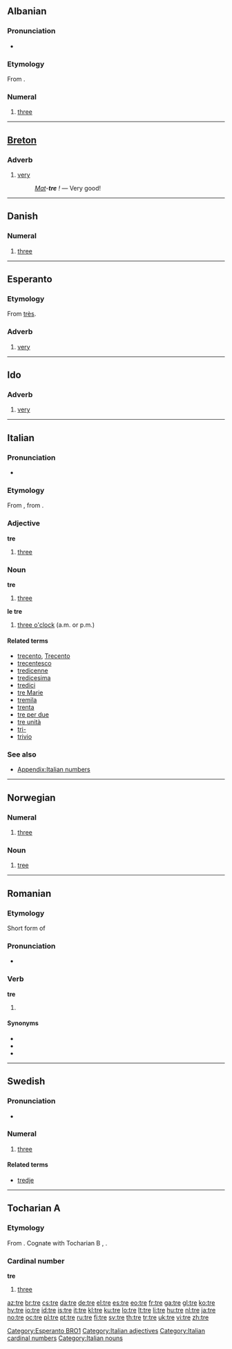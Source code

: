 {{also|tré|tree}}
==Albanian==

===Pronunciation===
* {{IPA|/tɾɛ/|lang=sq}}

===Etymology===
From {{proto|Indo-European|tréyes|lang=sq}}.

===Numeral===
{{infl|sq|numeral|g=m}}

# {{cardinal|lang=sq}} [[three]]

----

==[[Breton]]==

===Adverb===
{{infl|br|adverb}}

# [[very]]
#: ''[[mat#Breton|Mat]]-'''tre''' !'' — Very good!

----

==Danish==

===Numeral===
{{infl|da|numeral}}

# {{cardinal|lang=da}} [[three]]

----

==Esperanto==

===Etymology===
From {{etyl|fr|es}} [[très]].

===Adverb===
{{infl|eo|adverb}}

# [[very]]

[[Category:Esperanto BRO1]]

----

==Ido==

===Adverb===
{{infl|io|adverb}}

# [[very]]

----

==Italian==

===Pronunciation===
* {{IPA|[tre]|lang=it}}

===Etymology===
From {{etyl|la|it}} {{term|tres|trēs|lang=la}}, from {{proto|Indo-European|tréyes|lang=it}}.

{{cardinalbox|it|2|3|4|due|quattro|ord=terzo}}

===Adjective===
'''tre''' {{m|f|inv}}

# [[three]]

===Noun===
'''tre''' {{m|inv}}

# [[three]]

'''le tre''' {{f|plural}}

# [[three o'clock]] (a.m. or p.m.)

====Related terms====
* [[trecento]], [[Trecento]]
* [[trecentesco]]
* [[tredicenne]]
* [[tredicesima]]
* [[tredici]]
* [[tre Marie]]
* [[tremila]]
* [[trenta]]
* [[tre per due]]
* [[tre unità]]
* [[tri-]]
* [[trivio]]

===See also===
* [[Appendix:Italian numbers]]

[[Category:Italian adjectives]]
[[Category:Italian cardinal numbers]]
[[Category:Italian nouns]]

----

==Norwegian==

===Numeral===
{{infl|no|numeral}}

# {{cardinal|lang=no}} [[three]]

===Noun===
{{no-noun-irreg|n|treet|trær|trærne}}

# [[tree]]

----

==Romanian==

===Etymology===
Short form of {{term|lang=ro|trebuie}}

===Pronunciation===
* {{IPA|[tre]|lang=ro}}

===Verb===
'''tre'''

# {{informal|lang=ro}} {{ro-form-verb|3s|pres|trebui}}

====Synonyms====
* {{l|ro|trebe}}
* {{l|ro|trebie}}
* {{l|ro|trebuie}}

----

==Swedish==

===Pronunciation===
* {{audio|Sv-tre.ogg|audio}}

===Numeral===
{{infl|sv|numeral}}

# {{cardinal|lang=sv}} [[three]]

====Related terms====
* [[tredje]]

----

==Tocharian A==

===Etymology===
From {{proto|Indo-European|tréyes|lang=fr|lang=xto}}. Cognate with Tocharian B {{term|trey|lang=txb}}, {{term|trai|lang=txb}}.

===Cardinal number===
'''tre'''

# {{cardinal|lang=xto}} [[three]]

[[az:tre]]
[[br:tre]]
[[cs:tre]]
[[da:tre]]
[[de:tre]]
[[el:tre]]
[[es:tre]]
[[eo:tre]]
[[fr:tre]]
[[ga:tre]]
[[gl:tre]]
[[ko:tre]]
[[hy:tre]]
[[io:tre]]
[[id:tre]]
[[is:tre]]
[[it:tre]]
[[kl:tre]]
[[ku:tre]]
[[lo:tre]]
[[lt:tre]]
[[li:tre]]
[[hu:tre]]
[[nl:tre]]
[[ja:tre]]
[[no:tre]]
[[oc:tre]]
[[pl:tre]]
[[pt:tre]]
[[ru:tre]]
[[fi:tre]]
[[sv:tre]]
[[th:tre]]
[[tr:tre]]
[[uk:tre]]
[[vi:tre]]
[[zh:tre]]